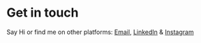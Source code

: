 # Get in touch

Say Hi or find me on other platforms: [Email](mailto:khushsolanki19@gmail.com), [LinkedIn](https://www.linkedin.com/in/solanki-khushbu/) & [Instagram](https://www.instagram.com/khushbu190595/)